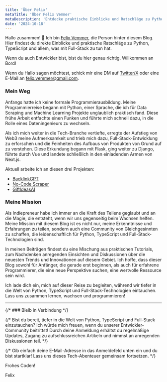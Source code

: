 ```yaml
---
title: 'Über Felix'
metaTitle: 'Über Felix Vemmer'
metaDescription: 'Entdecke praktische Einblicke und Ratschläge zu Python, TypeScript und Full-Stack-Technologien auf Felix Vemmers Blog.'
date: '2024-10-18'
---
```


Hallo zusammen! 👋 Ich bin [Felix Vemmer](https://twitter.com/felixvemmer?ref=felixvemmer.com), die Person hinter diesem Blog. Hier findest du direkte Einblicke und praktische Ratschläge zu Python, TypeScript und allem, was mit Full-Stack zu tun hat.

Wenn du auch Entwickler bist, bist du hier genau richtig. Willkommen an Bord!

Wenn du Hallo sagen möchtest, schick mir eine DM auf [Twitter/X](https://twitter.com/felixvemmer?ref=felixvemmer.com) oder eine E-Mail an [felix.vemmer@gmail.com](mailto:felix.vemmer@gmail.com).

### Mein Weg

Anfangs hatte ich keine formale Programmierausbildung. Meine Programmierreise begann mit Python, einer Sprache, die ich für Data Scraping und Machine Learning Projekte unglaublich praktisch fand. Diese frühe Arbeit entfachte einen Funken und führte mich schnell dazu, in die Rolle eines Dateningenieurs zu wechseln.

Als ich mich weiter in die Tech-Branche vertiefte, erregte der Aufstieg von Web3 meine Aufmerksamkeit und trieb mich dazu, Full-Stack-Entwicklung zu erforschen und die Feinheiten des Aufbaus von Produkten von Grund auf zu verstehen. Diese Erkundung begann mit Flask, ging weiter zu Django, führte durch Vue und landete schließlich in den einladenden Armen von Next.js.

Aktuell arbeite ich an diesen drei Projekten:

- [BacklinkGPT](https://backlinkgpt.com) 
- [No-Code Scraper](https://nocodescraper.com)
- [GiftIdeasAI](https://giftideasai.com)

### Meine Mission

Als Indiepreneur habe ich immer an die Kraft des Teilens geglaubt und an die Magie, die entsteht, wenn wir uns gegenseitig beim Wachsen helfen. Meine Mission mit diesem Blog ist es nicht nur, meine Erkenntnisse und Erfahrungen zu teilen, sondern auch eine Community von Gleichgesinnten zu schaffen, die leidenschaftlich für Python, TypeScript und Full-Stack-Technologien sind.

In meinen Beiträgen findest du eine Mischung aus praktischen Tutorials, zum Nachdenken anregenden Einsichten und Diskussionen über die neuesten Trends und Innovationen auf diesem Gebiet. Ich hoffe, dass dieser Blog sowohl für Anfänger, die gerade erst beginnen, als auch für erfahrene Programmierer, die eine neue Perspektive suchen, eine wertvolle Ressource sein wird.

Ich lade dich ein, mich auf dieser Reise zu begleiten, während wir tiefer in die Welt von Python, TypeScript und Full-Stack-Technologien eintauchen. Lass uns zusammen lernen, wachsen und programmieren!

---

{/* ### Bleib in Verbindung */}

{/* Bist du bereit, tiefer in die Welt von Python, TypeScript und Full-Stack einzutauchen? Ich würde mich freuen, wenn du unserer Entwickler-Community beitrittst! Durch deine Anmeldung erhältst du regelmäßige Updates, Zugang zu aufschlussreichen Artikeln und nimmst an anregenden Diskussionen teil. */}

{/* Gib einfach deine E-Mail-Adresse in das Anmeldefeld unten ein und du bist startklar! Lass uns dieses Tech-Abenteuer gemeinsam fortsetzen. */}

Frohes Coden!

Felix
